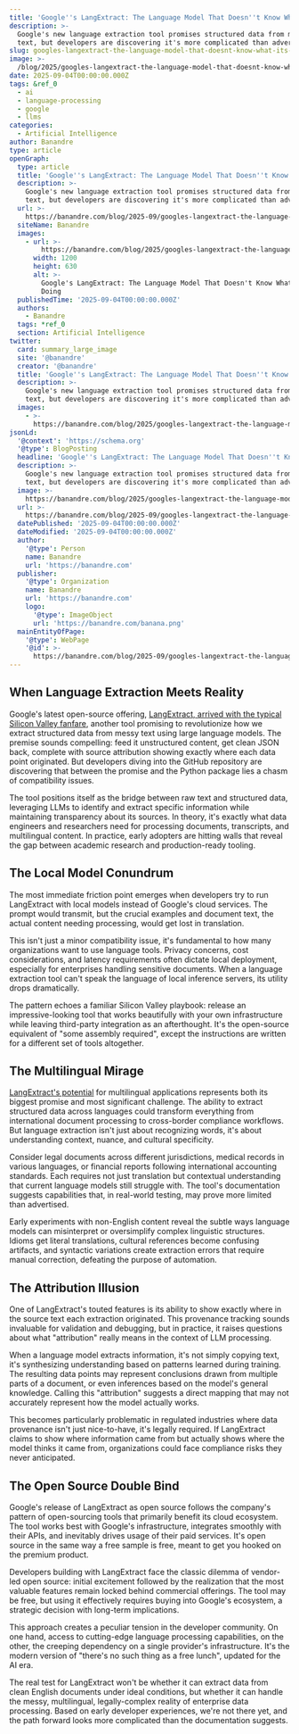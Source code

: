```yaml
---
title: 'Google''s LangExtract: The Language Model That Doesn''t Know What It''s Doing'
description: >-
  Google's new language extraction tool promises structured data from messy
  text, but developers are discovering it's more complicated than advertised.
slug: googles-langextract-the-language-model-that-doesnt-know-what-its-doing
image: >-
  /blog/2025/googles-langextract-the-language-model-that-doesnt-know-what-its-doing.webp
date: 2025-09-04T00:00:00.000Z
tags: &ref_0
  - ai
  - language-processing
  - google
  - llms
categories:
  - Artificial Intelligence
author: Banandre
type: article
openGraph:
  type: article
  title: 'Google''s LangExtract: The Language Model That Doesn''t Know What It''s Doing'
  description: >-
    Google's new language extraction tool promises structured data from messy
    text, but developers are discovering it's more complicated than advertised.
  url: >-
    https://banandre.com/blog/2025-09/googles-langextract-the-language-model-that-doesnt-know-what-its-doing
  siteName: Banandre
  images:
    - url: >-
        https://banandre.com/blog/2025/googles-langextract-the-language-model-that-doesnt-know-what-its-doing.webp
      width: 1200
      height: 630
      alt: >-
        Google's LangExtract: The Language Model That Doesn't Know What It's
        Doing
  publishedTime: '2025-09-04T00:00:00.000Z'
  authors:
    - Banandre
  tags: *ref_0
  section: Artificial Intelligence
twitter:
  card: summary_large_image
  site: '@banandre'
  creator: '@banandre'
  title: 'Google''s LangExtract: The Language Model That Doesn''t Know What It''s Doing'
  description: >-
    Google's new language extraction tool promises structured data from messy
    text, but developers are discovering it's more complicated than advertised.
  images:
    - >-
      https://banandre.com/blog/2025/googles-langextract-the-language-model-that-doesnt-know-what-its-doing.webp
jsonLd:
  '@context': 'https://schema.org'
  '@type': BlogPosting
  headline: 'Google''s LangExtract: The Language Model That Doesn''t Know What It''s Doing'
  description: >-
    Google's new language extraction tool promises structured data from messy
    text, but developers are discovering it's more complicated than advertised.
  image: >-
    https://banandre.com/blog/2025/googles-langextract-the-language-model-that-doesnt-know-what-its-doing.webp
  url: >-
    https://banandre.com/blog/2025-09/googles-langextract-the-language-model-that-doesnt-know-what-its-doing
  datePublished: '2025-09-04T00:00:00.000Z'
  dateModified: '2025-09-04T00:00:00.000Z'
  author:
    '@type': Person
    name: Banandre
    url: 'https://banandre.com'
  publisher:
    '@type': Organization
    name: Banandre
    url: 'https://banandre.com'
    logo:
      '@type': ImageObject
      url: 'https://banandre.com/banana.png'
  mainEntityOfPage:
    '@type': WebPage
    '@id': >-
      https://banandre.com/blog/2025-09/googles-langextract-the-language-model-that-doesnt-know-what-its-doing
---
```


## When Language Extraction Meets Reality

Google's latest open-source offering, [LangExtract, arrived with the typical Silicon Valley fanfare](/blog/2025-08/langextract-how-google-brought-nlp-back), another tool promising to revolutionize how we extract structured data from messy text using large language models. The premise sounds compelling: feed it unstructured content, get clean JSON back, complete with source attribution showing exactly where each data point originated. But developers diving into the GitHub repository are discovering that between the promise and the Python package lies a chasm of compatibility issues.

The tool positions itself as the bridge between raw text and structured data, leveraging LLMs to identify and extract specific information while maintaining transparency about its sources. In theory, it's exactly what data engineers and researchers need for processing documents, transcripts, and multilingual content. In practice, early adopters are hitting walls that reveal the gap between academic research and production-ready tooling.

## The Local Model Conundrum

The most immediate friction point emerges when developers try to run LangExtract with local models instead of Google's cloud services. The prompt would transmit, but the crucial examples and document text, the actual content needing processing, would get lost in translation.

This isn't just a minor compatibility issue, it's fundamental to how many organizations want to use language tools. Privacy concerns, cost considerations, and latency requirements often dictate local deployment, especially for enterprises handling sensitive documents. When a language extraction tool can't speak the language of local inference servers, its utility drops dramatically.

The pattern echoes a familiar Silicon Valley playbook: release an impressive-looking tool that works beautifully with your own infrastructure while leaving third-party integration as an afterthought. It's the open-source equivalent of "some assembly required", except the instructions are written for a different set of tools altogether.

## The Multilingual Mirage

[LangExtract's potential](/blog/2025-08/langextract-how-google-brought-nlp-back) for multilingual applications represents both its biggest promise and most significant challenge. The ability to extract structured data across languages could transform everything from international document processing to cross-border compliance workflows. But language extraction isn't just about recognizing words, it's about understanding context, nuance, and cultural specificity.

Consider legal documents across different jurisdictions, medical records in various languages, or financial reports following international accounting standards. Each requires not just translation but contextual understanding that current language models still struggle with. The tool's documentation suggests capabilities that, in real-world testing, may prove more limited than advertised.

Early experiments with non-English content reveal the subtle ways language models can misinterpret or oversimplify complex linguistic structures. Idioms get literal translations, cultural references become confusing artifacts, and syntactic variations create extraction errors that require manual correction, defeating the purpose of automation.

## The Attribution Illusion

One of LangExtract's touted features is its ability to show exactly where in the source text each extraction originated. This provenance tracking sounds invaluable for validation and debugging, but in practice, it raises questions about what "attribution" really means in the context of LLM processing.

When a language model extracts information, it's not simply copying text, it's synthesizing understanding based on patterns learned during training. The resulting data points may represent conclusions drawn from multiple parts of a document, or even inferences based on the model's general knowledge. Calling this "attribution" suggests a direct mapping that may not accurately represent how the model actually works.

This becomes particularly problematic in regulated industries where data provenance isn't just nice-to-have, it's legally required. If LangExtract claims to show where information came from but actually shows where the model thinks it came from, organizations could face compliance risks they never anticipated.

## The Open Source Double Bind

Google's release of LangExtract as open source follows the company's pattern of open-sourcing tools that primarily benefit its cloud ecosystem. The tool works best with Google's infrastructure, integrates smoothly with their APIs, and inevitably drives usage of their paid services. It's open source in the same way a free sample is free, meant to get you hooked on the premium product.

Developers building with LangExtract face the classic dilemma of vendor-led open source: initial excitement followed by the realization that the most valuable features remain locked behind commercial offerings. The tool may be free, but using it effectively requires buying into Google's ecosystem, a strategic decision with long-term implications.

This approach creates a peculiar tension in the developer community. On one hand, access to cutting-edge language processing capabilities, on the other, the creeping dependency on a single provider's infrastructure. It's the modern version of "there's no such thing as a free lunch", updated for the AI era.

The real test for LangExtract won't be whether it can extract data from clean English documents under ideal conditions, but whether it can handle the messy, multilingual, legally-complex reality of enterprise data processing. Based on early developer experiences, we're not there yet, and the path forward looks more complicated than the documentation suggests.
